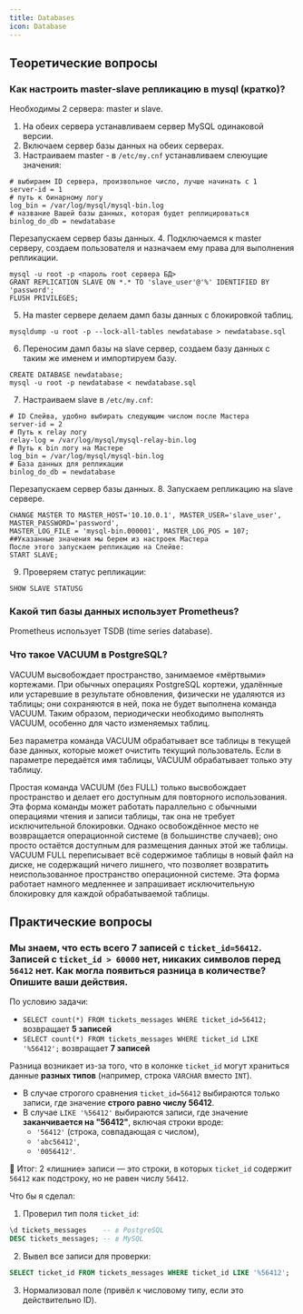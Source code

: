 ```yaml
---
title: Databases
icon: Database
---
```

## Теоретические вопросы
### Как настроить master-slave репликацию в mysql (кратко)?

Необходимы 2 сервера: master и slave.

1. На обеих сервера устанавливаем сервер MySQL одинаковой версии.
2. Включаем сервер базы данных на обеих серверах.
3. Настраиваем master - в `/etc/my.cnf` устанавливаем слеюущие значения:

```
# выбираем ID сервера, произвольное число, лучше начинать с 1
server-id = 1
# путь к бинарному логу
log_bin = /var/log/mysql/mysql-bin.log
# название Вашей базы данных, которая будет реплицироваться
binlog_do_db = newdatabase
```

Перезапускаем сервер базы данных. 4. Подключаемся к master серверу, создаем пользователя и назначаем ему права для выполнения репликации.

```
mysql -u root -p <пароль root сервера БД>
GRANT REPLICATION SLAVE ON *.* TO 'slave_user'@'%' IDENTIFIED BY 'password';
FLUSH PRIVILEGES;
```

5. На master сервере делаем дамп базы данных c блокировкой таблиц.

```
mysqldump -u root -p --lock-all-tables newdatabase > newdatabase.sql
```

6. Переносим дамп базы на slave сервер, создаем базу данных с таким же именем и импортируем базу.

```
CREATE DATABASE newdatabase;
mysql -u root -p newdatabase < newdatabase.sql
```

7. Настраиваем slave в `/etc/my.cnf`:

```
# ID Слейва, удобно выбирать следующим числом после Мастера
server-id = 2
# Путь к relay логу
relay-log = /var/log/mysql/mysql-relay-bin.log
# Путь к bin логу на Мастере
log_bin = /var/log/mysql/mysql-bin.log
# База данных для репликации
binlog_do_db = newdatabase
```

Перезапускаем сервер базы данных. 8. Запускаем репликацию на slave сервере.

```
CHANGE MASTER TO MASTER_HOST='10.10.0.1', MASTER_USER='slave_user', MASTER_PASSWORD='password',
MASTER_LOG_FILE = 'mysql-bin.000001', MASTER_LOG_POS = 107;
##Указанные значения мы берем из настроек Мастера
После этого запускаем репликацию на Слейве:
START SLAVE;
```

9. Проверяем статус репликации:

```
SHOW SLAVE STATUSG
```

### Какой тип базы данных использует Prometheus?

Prometheus использует TSDB (time series database).

### Что такое VACUUM в PostgreSQL?

VACUUM высвобождает пространство, занимаемое «мёртвыми» кортежами. При обычных операциях PostgreSQL кортежи, удалённые или устаревшие в результате обновления, физически не удаляются из таблицы; они сохраняются в ней, пока не будет выполнена команда VACUUM. Таким образом, периодически необходимо выполнять VACUUM, особенно для часто изменяемых таблиц.

Без параметра команда VACUUM обрабатывает все таблицы в текущей базе данных, которые может очистить текущий пользователь. Если в параметре передаётся имя таблицы, VACUUM обрабатывает только эту таблицу.

Простая команда VACUUM (без FULL) только высвобождает пространство и делает его доступным для повторного использования. Эта форма команды может работать параллельно с обычными операциями чтения и записи таблицы, так она не требует исключительной блокировки. Однако освобождённое место не возвращается операционной системе (в большинстве случаев); оно просто остаётся доступным для размещения данных этой же таблицы. VACUUM FULL переписывает всё содержимое таблицы в новый файл на диске, не содержащий ничего лишнего, что позволяет возвратить неиспользованное пространство операционной системе. Эта форма работает намного медленнее и запрашивает исключительную блокировку для каждой обрабатываемой таблицы.

## Практические вопросы
### Мы знаем, что есть всего 7 записей с `ticket_id=56412`. Записей с `ticket_id > 60000` нет, никаких символов перед `56412` нет. Как могла появиться разница в количестве? Опишите ваши действия.

По условию задачи:
- `SELECT count(*) FROM tickets_messages WHERE ticket_id=56412;` возвращает **5 записей**
- `SELECT count(*) FROM tickets_messages WHERE ticket_id LIKE '%56412';` возвращает **7 записей**

Разница возникает из-за того, что в колонке `ticket_id` могут храниться данные **разных типов** (например, строка `VARCHAR` вместо `INT`).

- В случае строгого сравнения `ticket_id=56412` выбираются только записи, где значение **строго равно числу 56412**.
- В случае `LIKE '%56412'` выбираются записи, где значение **заканчивается на "56412"**, включая строки вроде:
  - `'56412'` (строка, совпадающая с числом),
  - `'abc56412'`,
  - `'0056412'`.

📌 Итог: 2 «лишние» записи — это строки, в которых `ticket_id` содержит `56412` как подстроку, но не равен числу `56412`.

Что бы я сделал:
1. Проверил тип поля `ticket_id`:  
```sql
\d tickets_messages    -- в PostgreSQL
DESC tickets_messages; -- в MySQL
```
2. Вывел все записи для проверки:
```sql
SELECT ticket_id FROM tickets_messages WHERE ticket_id LIKE '%56412';
```
3. Нормализовал поле (привёл к числовому типу, если это действительно ID).

